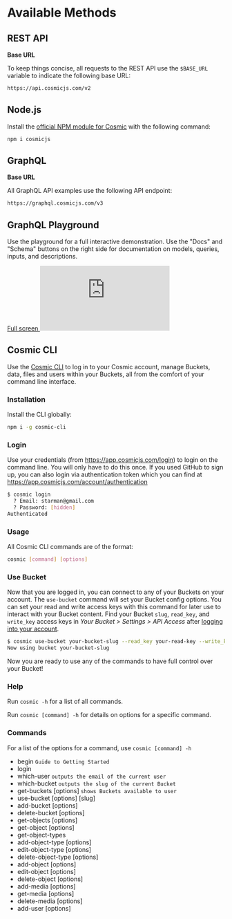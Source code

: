 # Available Methods

## REST API

**Base URL**

To keep things concise, all requests to the REST API use the `$BASE_URL` variable to indicate the following base URL:

```bash
https://api.cosmicjs.com/v2
```

## Node.js

Install the [official NPM module for Cosmic](https://www.npmjs.com/package/cosmicjs) with the following command:

```bash
npm i cosmicjs
```

## GraphQL

**Base URL**

All GraphQL API examples use the following API endpoint:

```bash
https://graphql.cosmicjs.com/v3
```

## GraphQL Playground

Use the playground for a full interactive demonstration. Use the "Docs" and "Schema" buttons on the right side for documentation on models, queries, inputs, and descriptions.

<a href="https://cosmic-graphql-playground.netlify.app/?endpoint=https%3A%2F%2Fgraphql.cosmicjs.com%2Fv3&query=%7B%0A%20%20getObjects%28%0A%20%20%20%20bucket_slug%3A%20%22simple-react-blog%22%0A%20%20%20%20read_key%3A%20%22%22%0A%20%20%20%20input%3A%20%7B%20%0A%20%20%20%20%20%20query%3A%20%7B%0A%20%20%20%20%20%20%20%20type%3A%20%22posts%22%0A%20%20%20%20%20%20%7D%0A%20%20%20%20%7D%0A%20%20%29%20%7B%0A%20%20%20%20%20objects%20%7B%0A%20%20%20%20%20%20title%0A%20%20%20%20%20%20content%0A%20%20%20%20%7D%0A%20%20%20%20total%0A%20%20%7D%0A%7D">
  Full screen
</a>
<iframe
  src="https://cosmic-graphql-playground.netlify.app/?endpoint=https%3A%2F%2Fgraphql.cosmicjs.com%2Fv3&query=%7B%0A%20%20getObjects%28%0A%20%20%20%20bucket_slug%3A%20%22simple-react-blog%22%0A%20%20%20%20read_key%3A%20%22%22%0A%20%20%20%20input%3A%20%7B%20%0A%20%20%20%20%20%20query%3A%20%7B%0A%20%20%20%20%20%20%20%20type%3A%20%22posts%22%0A%20%20%20%20%20%20%7D%0A%20%20%20%20%7D%0A%20%20%29%20%7B%0A%20%20%20%20%20objects%20%7B%0A%20%20%20%20%20%20title%0A%20%20%20%20%20%20content%0A%20%20%20%20%7D%0A%20%20%20%20total%0A%20%20%7D%0A%7D"
  frameBorder="0"
  style={{ width: '100%', height: '470px' }}
></iframe>

## Cosmic CLI

Use the [Cosmic CLI](https://www.npmjs.com/package/cosmic-cli) to log in to your Cosmic account, manage Buckets, data, files and users within your Buckets, all from the comfort of your command line interface.

### Installation

Install the CLI globally:

```bash
npm i -g cosmic-cli
```

### Login

Use your credentials (from https://app.cosmicjs.com/login) to login on the command line. You will only have to do this once. If you used GitHub to sign up, you can also login via authentication token which you can find at https://app.cosmicjs.com/account/authentication

```bash
$ cosmic login
  ? Email: starman@gmail.com
  ? Password: [hidden]
Authenticated
```

### Usage

All Cosmic CLI commands are of the format:

```bash
cosmic [command] [options]
```

### Use Bucket

Now that you are logged in, you can connect to any of your Buckets on your account. The `use-bucket` command will set your Bucket config options. You can set your read and write access keys with this command for later use to interact with your Bucket content. Find your Bucket `slug`, `read_key`, and `write_key` access keys in <i>Your Bucket > Settings > API Access</i> after [logging into your account](https://app.cosmicjs.com/login).

```bash
$ cosmic use-bucket your-bucket-slug --read_key your-read-key --write_key your-write-key
Now using bucket your-bucket-slug
```

Now you are ready to use any of the commands to have full control over your Bucket!

### Help

Run `cosmic -h` for a list of all commands.

Run `cosmic [command] -h` for details on options for a specific command.

### Commands

For a list of the options for a command, use `cosmic [command] -h`

- begin `Guide to Getting Started`
- login
- which-user `outputs the email of the current user`
- which-bucket `outputs the slug of the current Bucket`
- get-buckets [options] `shows Buckets available to user`
- use-bucket [options] [slug]
- add-bucket [options]
- delete-bucket [options]
- get-objects [options]
- get-object [options]
- get-object-types
- add-object-type [options]
- edit-object-type [options]
- delete-object-type [options]
- add-object [options]
- edit-object [options]
- delete-object [options]
- add-media [options]
- get-media [options]
- delete-media [options]
- add-user [options]
